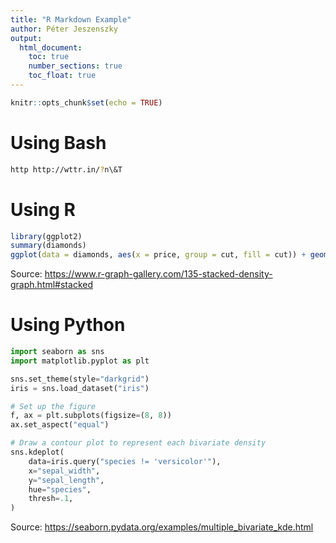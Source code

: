 ```yaml
---
title: "R Markdown Example"
author: Péter Jeszenszky
output:
  html_document:
    toc: true
    number_sections: true
    toc_float: true
---
```


```r
knitr::opts_chunk$set(echo = TRUE)
```

Using Bash
==========

```bash
http http://wttr.in/?n\&T
```

Using R
=======

```r
library(ggplot2)
summary(diamonds)
ggplot(data = diamonds, aes(x = price, group = cut, fill = cut)) + geom_density(adjust = 1.5, position = "fill")
```

Source: <https://www.r-graph-gallery.com/135-stacked-density-graph.html#stacked>

Using Python
============

```python
import seaborn as sns
import matplotlib.pyplot as plt

sns.set_theme(style="darkgrid")
iris = sns.load_dataset("iris")

# Set up the figure
f, ax = plt.subplots(figsize=(8, 8))
ax.set_aspect("equal")

# Draw a contour plot to represent each bivariate density
sns.kdeplot(
    data=iris.query("species != 'versicolor'"),
    x="sepal_width",
    y="sepal_length",
    hue="species",
    thresh=.1,
)

```
Source: <https://seaborn.pydata.org/examples/multiple_bivariate_kde.html>
